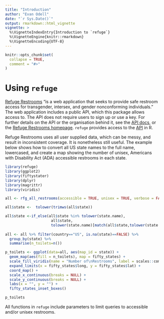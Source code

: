 ```yaml
---
title: "Introduction"
author: "Evan Odell"
date: "`r Sys.Date()`"
output: rmarkdown::html_vignette
vignette: >
  %\VignetteIndexEntry{Introduction to `refuge`}
  %\VignetteEngine{knitr::rmarkdown}
  %\VignetteEncoding{UTF-8}
---
```


```r
knitr::opts_chunk$set(
  collapse = TRUE,
  comment = "#>"
)
```


# Using `refuge`

[Refuge Restrooms](https://www.refugerestrooms.org/) "is a web application that seeks to provide safe restroom access for transgender, intersex, and gender nonconforming individuals." The web application includes a public API, which this package allows access to. The API does not require users to sign up or use a key. For further details on the API or the organisation behind it, see the [API docs](https://www.refugerestrooms.org/api/docs/), or the [Refuge Restrooms homepage](https://www.refugerestrooms.org/). `refuge` provides access to the [API](https://www.refugerestrooms.org/api/docs/#!/restrooms) in R. 

Refuge Restrooms uses all user supplied data, which can be messy, and result in inconsistent coverage. It is nonetheless still useful. The example below shows how to convert all US state names to the full name, lowercased, and create a map showing the number of unisex, Americans with Disability Act (ADA) accessible restrooms in each state.

```r
library(refuge)
library(ggplot2)
library(fiftystater)
library(dplyr)
library(magrittr)
library(viridis)

all <- rfg_all_restrooms(accessible = TRUE, unisex = TRUE, verbose = FALSE)

all$state <-  tolower(trimws(all$state))

all$state <-if_else(all$state %in% tolower(state.name), 
                     all$state, 
                     tolower(state.name)[match(all$state,tolower(state.abb))])
  
all <- all %>% filter(country=="US", is.na(state)==FALSE) %>%
  group_by(state) %>% 
  summarise(n_toilets=n())

p_toilets <- ggplot(data=all, aes(map_id = state)) + 
  geom_map(aes(fill = n_toilets), map = fifty_states) + 
  scale_fill_viridis(name = "Number of\nRestrooms", label = scales::comma) + 
  expand_limits(x = fifty_states$long, y = fifty_states$lat) +
  coord_map() +
  scale_x_continuous(breaks = NULL) + 
  scale_y_continuous(breaks = NULL) +
  labs(x = "", y = "") +
  fifty_states_inset_boxes() 

p_toilets
```


All functions in `refuge` include parameters to limit queries to accessible and/or unisex restrooms.

